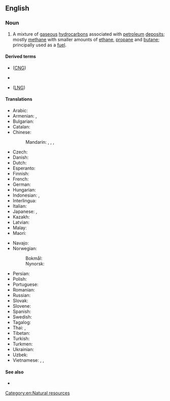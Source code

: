 {{also|natural-gas}}
==English==
{{wikipedia}}

===Noun===
{{en-noun|~}}

# A mixture of [[gaseous]] [[hydrocarbon]]s associated with [[petroleum]] [[deposit]]s; mostly [[methane]] with smaller amounts of [[ethane]], [[propane]] and [[butane]]; principally used as a [[fuel]].

====Derived terms====
* {{l|en|compressed natural gas}} ([[CNG]])
* {{l|en|dry natural gas}}
* {{l|en|liquid natural gas}} ([[LNG]])

====Translations====
{{trans-top|mixture of gaseous hydrocarbons associated with petroleum deposits}}
* Arabic: {{t|ar|غَاز طَبِيعِيّ|m}}
* Armenian: {{t+|hy|բնական գազ}}, {{t+|hy|գազ}}
* Bulgarian: {{t|bg|приро́ден газ|m}}
* Catalan: {{t|ca|gas natural|m}}
* Chinese:
*: Mandarin: {{t+|cmn|天然氣|sc=Hani}}, {{t+|cmn|天然气|tr=tiānránqì|sc=Hani}}, {{t|cmn|天然煤氣|sc=Hani}}, {{t|cmn|天然煤气|tr=tiānrán méiqì|sc=Hani}}
* Czech: {{t+|cs|zemní plyn|m}}
* Danish: {{t+|da|naturgas|c}}
* Dutch: {{t+|nl|aardgas|n}}
* Esperanto: {{t+|eo|tergaso}}
* Finnish: {{t+|fi|maakaasu}}
* French: {{t+|fr|gaz naturel|m}}
* German: {{t+|de|Erdgas|n}}
* Hungarian: {{t+|hu|földgáz}}
* Indonesian: {{t+|id|gas alam}}, {{t+|id|gas bumi}}
* Interlingua: {{t|ia|gas natural}}
* Italian: {{t+|it|gas naturale|m}}
* Japanese: {{t|ja|天然ガス|tr=てんねんガス, tennen-gasu}}, {{t|ja|市ガス|tr=しガス, shi-gasu}}
* Kazakh: {{t|kk|табиғи газ|sc=Cyrl}}
* Latvian: {{t|lv|dabasgāze|f}}
* Malay: {{t|ms|gas asli}}
* Maori: {{t|mi|kapuni}}
{{trans-mid}}
* Navajo: {{t|nv|níłchʼi łikoní}}
* Norwegian:
*: Bokmål: {{t|nb|naturgass|m}}
*: Nynorsk: {{t|nn|naturgass|m}}
* Persian: {{t|fa|گاز طبیعی|tr=gâz-e tabi'i|sc=fa-Arab}}
* Polish: {{t+|pl|gaz ziemny|m-in}}
* Portuguese: {{t+|pt|gás natural|m}}
* Romanian: {{t|ro|gaz natural|n}}
* Russian: {{t+|ru|приро́дный газ|m}}
* Slovak: {{t|sk|zemný plyn}}
* Slovene: {{t|sl|zemeljski plin|m}}
* Spanish: {{t+|es|gas natural|m}}
* Swedish: {{t+|sv|naturgas|c}}
* Tagalog: {{t|tl|likas na buhag}}
* Thai: {{t|th|แก๊สธรรมชาติ}}, {{t|th|ก๊าซธรรมชาติ}}
* Tibetan: {{t|bo|སྣུམ་རླུང}}
* Turkish: {{t+|tr|doğal gaz}}
* Turkmen: {{t|tk|tebigy gaz}}
* Ukrainian: {{t|uk|приро́дний газ|m}}
* Uzbek: {{t|uz|tabiiy gaz}}
* Vietnamese: {{t|vi|khí thiên nhiên}}, {{t|vi|khí ga}}, {{t|vi|khí gas}}
{{trans-bottom}}

====See also====
* {{l|en|petroleum gas}}

[[Category:en:Natural resources]]